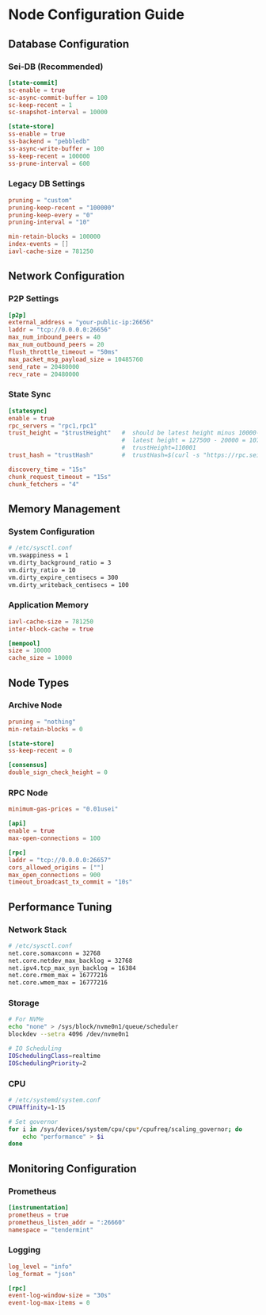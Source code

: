 # Node Configuration Guide

## Database Configuration

### Sei-DB (Recommended)

```toml
[state-commit]
sc-enable = true
sc-async-commit-buffer = 100
sc-keep-recent = 1
sc-snapshot-interval = 10000

[state-store]
ss-enable = true
ss-backend = "pebbledb"
ss-async-write-buffer = 100
ss-keep-recent = 100000
ss-prune-interval = 600
```

### Legacy DB Settings

```toml
pruning = "custom"
pruning-keep-recent = "100000"
pruning-keep-every = "0"
pruning-interval = "10"

min-retain-blocks = 100000
index-events = []
iavl-cache-size = 781250
```

## Network Configuration

### P2P Settings

```toml
[p2p]
external_address = "your-public-ip:26656"
laddr = "tcp://0.0.0.0:26656"
max_num_inbound_peers = 40
max_num_outbound_peers = 20
flush_throttle_timeout = "50ms"
max_packet_msg_payload_size = 10485760
send_rate = 20480000
recv_rate = 20480000
```

### State Sync

```toml
[statesync]
enable = true
rpc_servers = "rpc1,rpc1"
trust_height = "$trustHeight"   #  should be latest height minus 10000-20000, rounded to the nearest 10000 + 1
                                #  latest height = 127500 - 20000 = 107500
                                #  trustHeight=110001
trust_hash = "trustHash"        #  trustHash=$(curl -s "https://rpc.sei-apis.com/block?height=$trustHeight" | jq -r .block_id.hash)

discovery_time = "15s"
chunk_request_timeout = "15s"
chunk_fetchers = "4"
```

## Memory Management

### System Configuration

```bash
# /etc/sysctl.conf
vm.swappiness = 1
vm.dirty_background_ratio = 3
vm.dirty_ratio = 10
vm.dirty_expire_centisecs = 300
vm.dirty_writeback_centisecs = 100
```

### Application Memory

```toml
iavl-cache-size = 781250
inter-block-cache = true

[mempool]
size = 10000
cache_size = 10000
```

## Node Types

### Archive Node

```toml
pruning = "nothing"
min-retain-blocks = 0

[state-store]
ss-keep-recent = 0

[consensus]
double_sign_check_height = 0
```

### RPC Node

```toml
minimum-gas-prices = "0.01usei"

[api]
enable = true
max-open-connections = 100

[rpc]
laddr = "tcp://0.0.0.0:26657"
cors_allowed_origins = [""]
max_open_connections = 900
timeout_broadcast_tx_commit = "10s"
```

## Performance Tuning

### Network Stack

```bash
# /etc/sysctl.conf
net.core.somaxconn = 32768
net.core.netdev_max_backlog = 32768
net.ipv4.tcp_max_syn_backlog = 16384
net.core.rmem_max = 16777216
net.core.wmem_max = 16777216
```

### Storage

```bash
# For NVMe
echo "none" > /sys/block/nvme0n1/queue/scheduler
blockdev --setra 4096 /dev/nvme0n1

# IO Scheduling
IOSchedulingClass=realtime
IOSchedulingPriority=2
```

### CPU

```bash
# /etc/systemd/system.conf
CPUAffinity=1-15

# Set governor
for i in /sys/devices/system/cpu/cpu*/cpufreq/scaling_governor; do
    echo "performance" > $i
done
```

## Monitoring Configuration

### Prometheus

```toml
[instrumentation]
prometheus = true
prometheus_listen_addr = ":26660"
namespace = "tendermint"
```

### Logging

```toml
log_level = "info"
log_format = "json"

[rpc]
event-log-window-size = "30s"
event-log-max-items = 0
```
